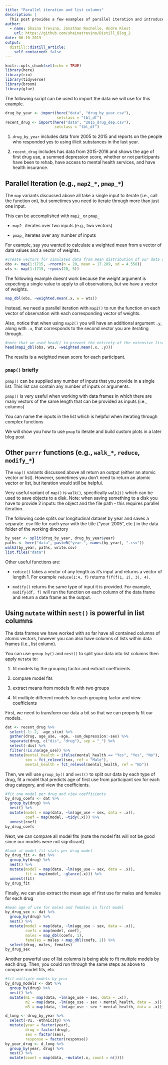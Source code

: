 ---
title: "Parallel iteration and list columns"
description: |
  This post provides a few examples of parallel iteration and introduces working with list columns.
author:
  - name: Shaina Trevino, Jonathan Rochelle, Andre Klest 
    url: https://github.com/shainatrevino/Distill_Blog_2
date: 06-10-2019
output:
  distill::distill_article:
    self_contained: false
---

```{r setup, include=FALSE}
knitr::opts_chunk$set(echo = TRUE)
library(here)
library(rio)
library(tidyverse)
library(broom)
library(glue)
```

The following script can be used to import the data we will use for this example.

```{r import}
drug_by_year <- import(here("data", "drug_by_year.csv"),
                       setclass = "tbl_df")
recent_drug <- import(here("data", "2015_drug_dep.csv"),
                      setclass = "tbl_df")
```

1. `drug_by_year` includes data from 2005 to 2015 and reports on the people who responded yes to using illicit substances in the last year. 

2. `recent_drug` includes has data from 2015-2016 and shows the age of first drug use, a summed depression score, whether or not participants have been to rehab, have access to mental health services, and have health insurance. 

## Parallel Iteration (e.g., `map2_*`, `pmap_*`) 

The `map` variants discussed above all take a single input to iterate (i.e., call the function on), but sometimes you need to iterate through more than just one input. 

This can be accomplished with `map2_` or `pmap_`

* `map2_` iterates over two inputs (e.g., two vectors)

* `pmap_` iterates over any number of inputs

For example, say you wanted to calculate a weighted mean from a vector of data values and a vector of weights.

```{r parallel}
#create vectors for simulated data from mean distribution of our data and weights
obs <- map(1:1715, ~rnorm(n = 20, mean = 17.289, sd = 4.558))
wts <- map(1:1715, ~rpois(20, 5))
```

The following example doesnt work because the weight argument is expecting a single value to apply to all observations, but we have a vector of weights. 

```{r parallel1, error = TRUE}
map_dbl(obs, ~weighted.mean(.x, w = wts))
```

Instead, we need a parallel iteration with `map2()` to run the function on each vector of observation with each corresponding vector of weights. 

Also, notice that when using `map2()` you will have an additional argument `.y`, along with `.x`, that corresponds to the second vector you are iterating through. 

```{r parallel2}
#note that we used head() to prevent the entirety of the extensive list to be displayed
head(map2_dbl(obs, wts, ~weighted.mean(.x, .y)))
```

The results is a weighted mean score for each participant. 

### `pmap()` briefly

`pmap()` can be supplied any number of inputs that you provide in a single list. This list can contain any number of inputs or arguments. 

`pmap()` is very useful when working with data frames in which there are many vectors of the same length that can be provided as inputs (i.e., columns)

You can name the inputs in the list which is helpful when iterating through complex functions

We will show you how to use `pmap` to iterate and build custom plots in a later blog post


## Other `purrr` functions (e.g., `walk_*`, `reduce`, `modify_*`) 

The `map()` variants discussed above all return an output (either an atomic vector or list). However, sometimes you don't need to return an atomic vector or list, but iteration would still be helpful.
  
Very useful variant of `map()` is `walk()`, specifically `walk2()` which can be used to save objects to a disk. Note: when saving something to a disk you have to provide 2 inputs: the object and the file path - this requires parallel iteration.   

The following code splits our longitudinal dataset by year and saves a separate .csv file for each year with the title ("year-2005", etc.) in the data folder of the working directory

```{r walk-ex, eval = FALSE}
by_year <- split(drug_by_year, drug_by_year$year)
paths <- here("data", paste0("year-", names(by_year), ".csv"))
walk2(by_year, paths, write.csv)
list.files("data")
```


Other useful functions are: 

* `reduce()` takes a vector of any length as it's input and returns a vector of length 1. For example `reduce(1:4, f)` returns `f(f(f(1, 2), 3), 4)`. 

* `modify()` returns the same type of input it is provided. For example, `modify(df, f)` will run the function on each column of the data frame and return a data frame as the output.

## Using `mutate` within `nest()` is powerful in list columns

The data frames we have worked with so far have all contained columns of atomic vectors, however you can also have columns of lists within data frames (i.e., list column).

You can use `group_by()` and `nest()` to split your data into list columns then apply `mutate` to:

1. fit models by the grouping factor and extract coefficients

2. compare model fits

3. extract means from models fit with two groups

4. fit multiple different models for each grouping factor and view coefficients


First, we need to transform our data a bit so that we can properly fit our models.

```{r nest-mutate1-clean}
dat <- recent_drug %>% 
  select(-1:-2, -age_stim) %>%
  gather(drug, age_use, -age, -sum_depression:-sex) %>%
  separate(drug, c("dis", "drug"), sep = "_") %>%
  select(-dis) %>% 
  filter(!is.na(age_use)) %>% 
  mutate(mental_health = ifelse(mental_health == "Yes", "Yes", "No"),
         sex = fct_relevel(sex, ref = "Male"),
         mental_health = fct_relevel(mental_health, ref = "No"))
```

Then, we will use `group_by()` and `nest()` to split our data by each type of drug, fit a model that predicts age of first use from participant sex for each drug category, and view the coefficients.

```{r nest-mutate1}
#fit one model per drug and view coefficients
by_drug_coefs <- dat %>% 
  group_by(drug) %>% 
  nest() %>% 
  mutate(model = map(data, ~lm(age_use ~ sex, data = .x)),
         coef = map(model, ~tidy(.x))) %>% 
  unnest(coef)
by_drug_coefs
```

Next, we can compare all model fits (note the model fits will not be good since our models were not significant).

```{r nest-mutate2}
#Look at model fit stats per drug model
by_drug_fit <- dat %>% 
  group_by(drug) %>% 
  nest() %>% 
  mutate(model = map(data, ~lm(age_use ~ sex, data = .x)),
         fit = map(model, ~glance(.x))) %>% 
  unnest(fit)
by_drug_fit
```

Finally, we can also extract the mean age of first use for males and females for each drug

```{r nest-mutate3}
#mean age of use for males and females in first model
by_drug_sex <- dat %>% 
  group_by(drug) %>% 
  nest() %>% 
  mutate(model = map(data, ~lm(age_use ~ sex, data = .x)),
         coefs = map(model, coef),
         males = map_dbl(coefs, 1),
         females = males + map_dbl(coefs, 2)) %>% 
  select(drug, males, females)
by_drug_sex
```

Another powerful use of list columns is being able to fit multiple models by each drug. Then, you could run through the same steps as above to compare model fits, etc. 

``` {r nest-mutate4}
#fit multiple models by year
by_drug_models <- dat %>% 
  group_by(drug) %>% 
  nest() %>% 
  mutate(m1 = map(data, ~lm(age_use ~ sex, data = .x)),
         m2 = map(data, ~lm(age_use ~ sex + mental_health, data = .x)),
         m3 = map(data, ~lm(age_use ~ sex * mental_health, data = .x)))
```


```{r nest-mutate, include = FALSE}
d_long <- drug_by_year %>% 
  select(-V1, -ethnicity) %>% 
  mutate(year = factor(year),
         drug = factor(drug),
         sex = factor(sex),
         response = factor(response))
by_year_drug <- d_long %>% 
  group_by(year, drug) %>% 
  nest() %>% 
  mutate(count = map(data, ~mutate(.x, count = n()))) 
```

